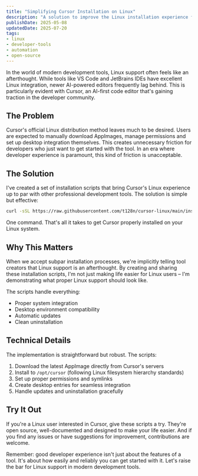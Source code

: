 ```yaml
---
title: "Simplifying Cursor Installation on Linux"
description: "A solution to improve the Linux installation experience for Cursor, an AI-powered code editor. This article introduces a one-command installation script that handles system integration, desktop environment compatibility and automatic updates."
publishDate: 2025-05-08
updatedDate: 2025-07-20
tags:
- linux
- developer-tools
- automation
- open-source
---
```


In the world of modern development tools, Linux support often feels like an afterthought. While tools like VS Code and JetBrains IDEs have excellent Linux integration, newer AI-powered editors frequently lag behind. This is particularly evident with Cursor, an AI-first code editor that's gaining traction in the developer community.

## The Problem

Cursor's official Linux distribution method leaves much to be desired. Users are expected to manually download AppImages, manage permissions and set up desktop integration themselves. This creates unnecessary friction for developers who just want to get started with the tool. In an era where developer experience is paramount, this kind of friction is unacceptable.

## The Solution

I've created a set of installation scripts that bring Cursor's Linux experience up to par with other professional development tools. The solution is simple but effective:

```bash
curl -sSL https://raw.githubusercontent.com/t128n/cursor-linux/main/install.sh | sudo bash
```

One command. That's all it takes to get Cursor properly installed on your Linux system.

## Why This Matters

When we accept subpar installation processes, we're implicitly telling tool creators that Linux support is an afterthought. By creating and sharing these installation scripts, I'm not just making life easier for Linux users – I'm demonstrating what proper Linux support should look like.

The scripts handle everything:
- Proper system integration
- Desktop environment compatibility
- Automatic updates
- Clean uninstallation

## Technical Details

The implementation is straightforward but robust. The scripts:
1. Download the latest AppImage directly from Cursor's servers
2. Install to `/opt/cursor` (following Linux filesystem hierarchy standards)
3. Set up proper permissions and symlinks
4. Create desktop entries for seamless integration
5. Handle updates and uninstallation gracefully

## Try It Out

If you're a Linux user interested in Cursor, give these scripts a try. They're open source, well-documented and designed to make your life easier. And if you find any issues or have suggestions for improvement, contributions are welcome.

Remember: good developer experience isn't just about the features of a tool. It's about how easily and reliably you can get started with it. Let's raise the bar for Linux support in modern development tools.